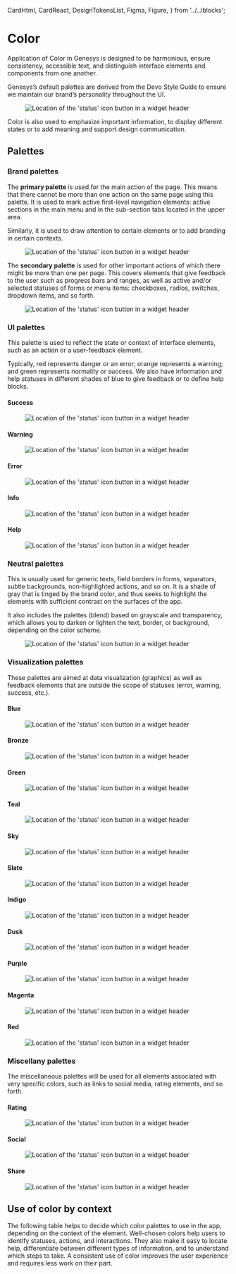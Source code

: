 


  CardHtml,
  CardReact,
  DesignTokensList,
  Figma,
  Figure,
} from '../../blocks';

<Meta title="Foundations/Color" />

# Color
Application of Color in Genesys is designed to be harmonious, ensure consistency, accessible text, and distinguish interface elements and components from one another.
<section className="mrow">
  <div className="mcol-12 mcol-sm-6">
    Genesys’s default palettes are derived from the Devo Style Guide to ensure we maintain our brand’s personality throughout the UI.
  </div>
    <div className="mcol-12 mcol-sm-6">
    <Figure>
      <img
        alt="Location of the 'status' icon button in a widget header"
        src="img/GenesysColor-2x.png"
      />
    </Figure>
  </div>
</section>
Color is also used to emphasize important information, to display different states or to add meaning and support design communication. 

## Palettes

### Brand palettes

The **primary palette** is used for the main action of the page. This means that there cannot be more than one action on the same page using this palette. It is used to mark active first-level navigation elements: active sections in the main menu and in the sub-section tabs located in the upper area. 

Similarly, it is used to draw attention to certain elements or to add branding in certain contexts.

<Figure>
  <img
    alt="Location of the 'status' icon button in a widget header"
    src="img/primary.png"
  />
</Figure>

The **secondary palette** is used for other important actions of which there might be more than one per page. This covers elements that give feedback to the user such as progress bars and ranges, as well as active and/or selected statuses of forms or menu items: checkboxes, radios, switches, dropdown items, and so forth.

<Figure>
  <img
    alt="Location of the 'status' icon button in a widget header"
    src="img/secondary.png"
  />
</Figure>

### UI palettes

This palette is used to reflect the state or context of interface elements, such as an action or a user-feedback element.

Typically, red represents danger or an error; orange represents a warning; and green represents normality or success. We also have information and help statuses in different shades of blue to give feedback or to define help blocks.

#### Success

<Figure>
  <img
    alt="Location of the 'status' icon button in a widget header"
    src="img/success.png"
  />
</Figure>

#### Warning

<Figure>
  <img
    alt="Location of the 'status' icon button in a widget header"
    src="img/warning.png"
  />
</Figure>

#### Error

<Figure>
  <img
    alt="Location of the 'status' icon button in a widget header"
    src="img/error.png"
  />
</Figure>

#### Info

<Figure>
  <img
    alt="Location of the 'status' icon button in a widget header"
    src="img/info.png"
  />
</Figure>

#### Help

<Figure>
  <img
    alt="Location of the 'status' icon button in a widget header"
    src="img/help.png"
  />
</Figure>

### Neutral palettes

This is usually used for generic texts, field borders in forms, separators, subtle backgrounds, non-highlighted actions, and so on. It is a shade of gray that is tinged by the brand color, and thus seeks to highlight the elements with sufficient contrast on the surfaces of the app.

It also includes the palettes (blend) based on grayscale and transparency, which allows you to darken or lighten the text, border, or background, depending on the color scheme.

<Figure>
  <img
    alt="Location of the 'status' icon button in a widget header"
    src="img/neutral-gray.png"
  />
</Figure>

### Visualization palettes

These palettes are aimed at data visualization (graphics) as well as feedback elements that are outside the scope of statuses (error, warning, success, etc.).

#### Blue

<Figure>
  <img
    alt="Location of the 'status' icon button in a widget header"
    src="img/Blue-1.png"
  />
</Figure>

#### Bronze

<Figure>
  <img
    alt="Location of the 'status' icon button in a widget header"
    src="img/bronce.png"
  />
</Figure>

#### Green

<Figure>
  <img
    alt="Location of the 'status' icon button in a widget header"
    src="img/green.png"
  />
</Figure>

#### Teal

<Figure>
  <img
    alt="Location of the 'status' icon button in a widget header"
    src="img/teal.png"
  />
</Figure>

#### Sky
<Figure>
  <img
    alt="Location of the 'status' icon button in a widget header"
    src="img/sky.png"
  />
</Figure>

#### Slate

<Figure>
  <img
    alt="Location of the 'status' icon button in a widget header"
    src="img/slate.png"
  />
</Figure>

#### Indigo

<Figure>
  <img
    alt="Location of the 'status' icon button in a widget header"
    src="img/indigo.png"
  />
</Figure>

#### Dusk

<Figure>
  <img
    alt="Location of the 'status' icon button in a widget header"
    src="img/dusk.png"
  />
</Figure>

#### Purple

<Figure>
  <img
    alt="Location of the 'status' icon button in a widget header"
    src="img/purple.png"
  />
</Figure>

#### Magenta

<Figure>
  <img
    alt="Location of the 'status' icon button in a widget header"
    src="img/magenta.png"
  />
</Figure>

#### Red

<Figure>
  <img
    alt="Location of the 'status' icon button in a widget header"
    src="img/red.png"
  />
</Figure>

### Miscellany palettes

The miscellaneous palettes will be used for all elements associated with very specific colors, such as links to social media, rating elements, and so forth.

#### Rating

<Figure>
  <img
    alt="Location of the 'status' icon button in a widget header"
    src="img/rating-3.jpg"
  />
</Figure>

#### Social

<Figure>
  <img
    alt="Location of the 'status' icon button in a widget header"
    src="img/social-8.jpg"
  />
</Figure>

#### Share

<Figure>
  <img
    alt="Location of the 'status' icon button in a widget header"
    src="img/share-2.jpg"
  />
</Figure>

## Use of color by context

The following table helps to decide which color palettes to use in the app, depending on the context of the element. Well-chosen colors help users to identify statuses, actions, and interactions. They also make it easy to locate help, differentiate between different types of information, and to understand which steps to take. A consistent use of color improves the user experience and requires less work on their part.

<Figure spaceToTop>
  <Figma aspectRatio='6x5' url="https://www.figma.com/file/4f9wa0fKYIwMue6yo6nrJL/Genesys-Design-System---Web-Previews?type=design&node-id=6980%3A6270&mode=design&t=RE4bbatEUXom8VAu-1" />
</Figure>